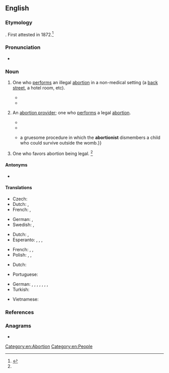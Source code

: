 ==English==

===Etymology===
{{suffix|abortion|ist|lang=en}}. First attested in 1872.<ref name=SOED>{{R:SOED5|page=7}}</ref>

===Pronunciation===
* {{a|US}} {{IPA|/əˈbɔɹ.ʃə.nɪst/|lang=en}}

===Noun===
{{en-noun}}

# {{lb|en|now often|_|historical}} One who [[perform]]s an illegal [[abortion]] in a non-medical setting (a [[back street]], a hotel room, etc).
#* {{quote-book|lang=en|year=2005|author=Paul Krassner|title=One Hand Jerking: Reports from an Investigative Satirist|isbn=1583226966|page=24|passage=In 1962, when abortion was still illegal, I published an anonymous interview with Dr. Robert Spencer, a humane '''abortionist''' who was known as “The Saint.”}}
#* {{quote-book|lang=en|year=2009-2010|author=Roger Ebert|title=Roger Ebert's Movie Yearbook 2010|section=review of ''{{w|4 Months, 3 Weeks and 2 Days}}''|page=146|passage=Then she asks her to go first to meet the '''abortionist'''. Then she neglects to make a reservation at the hotel the '''abortionist''' specifies. That almost sinks the arrangement: The '''abortionist''' has experience suggesting that hotel will be a safe venue, and suspects he may be set up for a police trap.}}
# {{lb|en|chiefly|in anti-abortion discourse|pejorative}} An [[abortion provider]]; one who [[perform]]s a legal [[abortion]].
#* {{quote-book|lang=en|title=Bioethical Dilemmas: A Jewish Perspective|volume=1|page=277|books.google.com/books?isbn=0881254738|author={{w|J. David Bleich}}|year=1998|passage=Such a fetus is perfectly viable save for the act of the abortionist.}}
#* {{quote-book|lang=en|year=2003|author=Mark Juergensmeyer|title=Terror in the Mind of God: The Global Rise of Religious Violence|isbn=0520240111|page=24|passage=According to Bray, "there is a difference between taking a retired '''abortionist''' and executing him, and killing a practicing '''abortionist''' who is regularly killing babies." The first act is in Bray's view retributive, the second defensive.}}
#* {{quote-book|lang=en|year=2009|author={{w|Dinesh D'Souza}}|title={{w|Letters to a Young Conservative}}|isbn=0786739096|page=191|passage={{...}} a gruesome procedure in which the '''abortionist''' dismembers a child who could survive outside the womb.}}
# {{lb|en|in anti-abortion discourse|offensive}} One who favors abortion being legal. {{defdate|since the late 19<sup>th</sup> century}}<ref name=SOED/>

====Antonyms====
* {{sense|one who favours abortion being legal}} {{l|en|anti-abortionist}} {{gloss|one who opposes abortion being legal}}

====Translations====
{{trans-top|one who performs an illegal (backstreet) abortion}}
* Czech: {{t+|cs|andělíčkářka|f}} {{qualifier|historical, women only}}
* Dutch: {{t|nl|engeltjesmaker|m}}, {{t+|nl|engeltjesmaakster|f}}
* French: {{t+|fr|faiseur d'anges|m}}, {{t+|fr|faiseuse d'anges|f}}
{{trans-mid}}
* German: {{t+|de|Engelmacher|m}}, {{qualifier|euphemistic}} {{gloss|backstreet}} {{t+|de|Engelmacherin|f}}
* Swedish: {{t|sv|änglamakare|c}}, {{t|sv|änglamakerska|c}}
{{trans-bottom}}

{{trans-top|one who performs a legal abortion}}
* Dutch: {{t+|nl|aborteur|m}}, {{t+|nl|aborteuse|f}}
* Esperanto: {{t|eo|abortigisto}} {{qualifier|♂(♀)}}, {{t|eo|virabortigisto}} {{qualifier|explicitly ♂}}, {{t|eo|abortigistino}} {{qualifier|explicitly ♀}}, {{t|eo|geabortigistoj|p}} {{qualifier|♂♀}}
{{trans-mid}}
* French: {{t|fr|médecin avorteur|m}}, {{t+|fr|avorteur|m}}, {{t+|fr|avorteuse|f}}
* Polish: {{t|pl|aborcjonista|m-pr}}, {{t|pl|aborter|m-pr}}, {{t|pl|aborcjonistka|f}}
{{trans-bottom}}

{{trans-top|one who favors abortion being legal}}
* Dutch: {{t|nl|voorstander van abortus|m}}
{{trans-mid}}
* Portuguese: {{t+|pt|abortista|m|f}}
{{trans-bottom}}

{{checktrans-top}}
* German: {{t-check|de|Abtreiber|m}}, {{t-check|de|Abtreiberin|f}}, {{t-check|de|Abtreibungsarzt|m}}, {{t-check|de|Abtreibungsärztin|f}}, {{t-check|de|abtreibender Arzt|m}}, {{t-check|de|abtreibende Ärztin|f}}, {{t-check|de|Abtreibungshelfer|m}}, {{t-check|de|Abtreibungshelferin|f}}
* Turkish: {{t+check|tr|kürtajcı}}
{{trans-mid}}
* Vietnamese: {{t-check|vi|người phá thai}}
{{trans-bottom}}

===References===
<references/>

===Anagrams===
* {{anagrams|en|a=abiinoorstt|birotations}}

[[Category:en:Abortion]]
[[Category:en:People]]